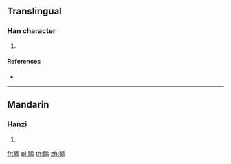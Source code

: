{{character info/new}}
==Translingual==

===Han character===
{{Han char|rn=109|rad=目|as=12|sn=17|four=67027|canj=BUNHB}}

# {{defn|Han|sort=目12}}

====References====
* {{Han ref|kx=0818.030|dkj=23706|dj=1230.130|hdz=42516.010|uh=77B2|ud=30642|bh=ED7C|bd=60796}}

----

==Mandarin==

===Hanzi===
{{cmn-hanzi|pin=[[xù]] ([[xu4]])|wg=hsü<sup>4</sup>}}

# {{defn|lang=cmn|sort=目12}}

[[fr:瞲]]
[[pl:瞲]]
[[th:瞲]]
[[zh:瞲]]